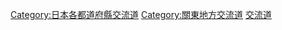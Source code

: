 {{日本行政區劃分類導航|交流道}}
{{Commonscat|Interchanges in Tokyo}}

{{DEFAULTSORT:Tokyo}}
[[Category:日本各都道府縣交流道|Category:日本各都道府縣交流道]]
[[Category:關東地方交流道|Category:關東地方交流道]]
[[Category:東京都道路|交流道]]